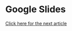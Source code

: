 # Google Slides

[Click here for the next article](/peacelab/courses/next_article?curr=4_google_slides)
